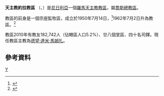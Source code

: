 {{Infobox Roman Catholic diocese
|Roman Catholic Diocese of = 天主教約拉教區
|Latin name of diocese = Dioecesis Yolaënsis
|image =
|caption =
|location = [[尼日利亞|尼日利亞]]
|territory =
|population =182,742
|rite = 拉丁禮
|patron = 
|province = 喬斯
|established = 1950年
|cathedral = 聖德肋撒主教座堂
|co-cathedral =
|leadership = 主教
|website = 
|教宗 =
|metropolitan =
|ordinary = 德望‧達米‧馬姆扎
|coadjutor bishop =
|auxiliary =
}}

'''天主教約拉教區''' （{{lang-la|Dioecesis Yolaënsis}}、{{lang-en|Diocese of Yola}}）是[[尼日利亞|尼日利亞]]一個[[羅馬天主教|羅馬天主教]][[教區|教區]]，屬[[天主教喬斯總教區|喬斯總教區]]。

教區的前身是一個宗座監牧區，成立於1950年7月14日，<ref>{{cite journal
|journal=[[宗座公報|宗座公報]]
|publisher=梵蒂岡出版社
|date=1951年
|volume=43
|title=''Ad evangelizationis''
|page=102
|url=http://www.vatican.va/archive/aas/documents/AAS%2043%20%5B1951%5D%20-%20ocr.pdf
|access-date=2014-03-03
|archive-date=2012-08-09
|archive-url=https://www.webcitation.org/69mL2255U?url=http://www.vatican.va/archive/aas/documents/AAS%2043%20%5B1951%5D%20-%20ocr.pdf
|dead-url=no
}}</ref>1962年7月2日升為教區。<ref>{{cite journal
|journal=[[宗座公報|宗座公報]]
|publisher=梵蒂岡出版社
|date=1963年
|volume=55
|title=''Christianae Reipublicae''
|page=903
|url=http://www.vatican.va/archive/aas/documents/AAS%2055%20%5B1963%5D%20-%20ocr.pdf
|access-date=2014-03-03
|archive-date=2010-03-27
|archive-url=https://web.archive.org/web/20100327072014/http://www.vatican.va/archive/aas/documents/AAS%2055%20%5B1963%5D%20-%20ocr.pdf
|dead-url=no
}}</ref>

教區2010年有教友182,742人（佔轄區人口5.2%）、廿八個堂區、四十名司鐸。現任教區主教為[[德望‧達米‧馬姆扎|德望‧達米‧馬姆扎]]。
==參考資料==

{{reflist}}
{{尼日利亞天主教教區}}
[[Category:尼日利亞天主教教區|Y]]